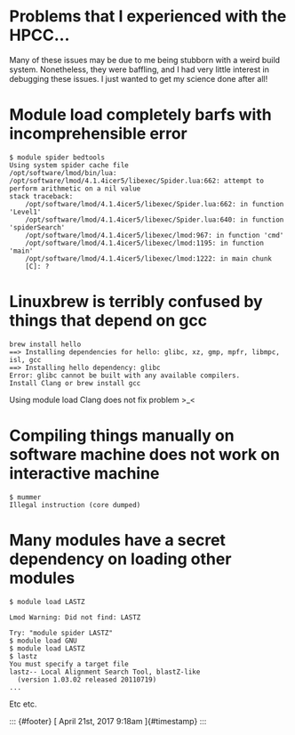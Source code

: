 

Problems that I experienced with the HPCC\...
=============================================

Many of these issues may be due to me being stubborn with a weird build system.
Nonetheless, they were baffling, and I had very little interest in debugging
these issues. I just wanted to get my science done after all!

Module load completely barfs with incomprehensible error
========================================================

    $ module spider bedtools
    Using system spider cache file
    /opt/software/lmod/bin/lua: /opt/software/lmod/4.1.4icer5/libexec/Spider.lua:662: attempt to perform arithmetic on a nil value
    stack traceback:
        /opt/software/lmod/4.1.4icer5/libexec/Spider.lua:662: in function 'Level1'
        /opt/software/lmod/4.1.4icer5/libexec/Spider.lua:640: in function 'spiderSearch'
        /opt/software/lmod/4.1.4icer5/libexec/lmod:967: in function 'cmd'
        /opt/software/lmod/4.1.4icer5/libexec/lmod:1195: in function 'main'
        /opt/software/lmod/4.1.4icer5/libexec/lmod:1222: in main chunk
        [C]: ?

Linuxbrew is terribly confused by things that depend on gcc
===========================================================

    brew install hello
    ==> Installing dependencies for hello: glibc, xz, gmp, mpfr, libmpc, isl, gcc
    ==> Installing hello dependency: glibc
    Error: glibc cannot be built with any available compilers.
    Install Clang or brew install gcc

Using module load Clang does not fix problem \>\_\<

Compiling things manually on software machine does not work on interactive machine
==================================================================================

    $ mummer
    Illegal instruction (core dumped)

Many modules have a secret dependency on loading other modules
==============================================================

    $ module load LASTZ

    Lmod Warning: Did not find: LASTZ

    Try: "module spider LASTZ"
    $ module load GNU
    $ module load LASTZ
    $ lastz
    You must specify a target file
    lastz-- Local Alignment Search Tool, blastZ-like
      (version 1.03.02 released 20110719)
    ...

Etc etc.

::: {#footer}
[ April 21st, 2017 9:18am ]{#timestamp}
:::


